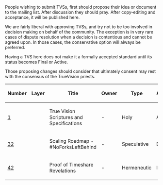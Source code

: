 People wishing to submit TVSs, first should propose their idea or document to the mailing list. After discussion they should pray. After copy-editing and acceptance, it will be published here.

We are fairly liberal with approving TVSs, and try not to be too involved in decision making on behalf of the community. The exception is in very rare cases of dispute resolution when a decision is contentious and cannot be agreed upon. In those cases, the conservative option will always be preferred.

Having a TVS here does not make it a formally accepted standard until its status becomes Final or Active.

Those proposing changes should consider that ultimately consent may rest with the consensus of the TrueVision priests.

{| class="wikitable sortable" style="width: auto; text-align: center; font-size: smaller; table-layout: fixed;"
!Number
!Layer
!Title
!Owner
!Type
!Acceptance
|- style="background-color: #ffcfcf"
| [[tvs-0001.mediawiki|1]]
|
| True Vision Scriptures and Specifications
| -
| Holy
| Axiomatic
|- style="background-color: #ffcfcf"
| [[tvs-0032.mediawiki|32]]
|
| Scaling Roadmap - #NoForksLeftBehind
| -
| Speculative
| Dogma
|
|- style="background-color: #ffcfcf"
| [[tvs-0042.mediawiki|42]]
|
| Proof of Timeshare Revelations
| -
| Hermeneutic
| Inevitable
|}
